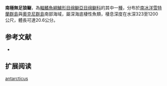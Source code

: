 {{Speciesbox
| name = 南極無足狼鳚
| image = 
| status = NE
| status_system = IUCN3.1
| genus = Lycodapus
| species = antarcticus
| authority = [[Tomo|Tomo]], 1982
| synonyms = 
}}

'''南極無足狼鳚'''，為[[輻鰭魚綱|輻鰭魚綱]][[鱸形目|鱸形目]][[绵鳚亞目|绵鳚亞目]][[绵鳚科|绵鳚科]]的其中一[[種|種]]，分布於[[南冰洋|南冰洋]][[雪特蘭群島|雪特蘭群島]]與[[奧克尼群島|奧克尼群島]]南部海域，屬深海底棲性魚類，棲息深度在水深323至1200公尺，體長可達20.6公分。

==参考文献==
*{{FishBase_species|genus=Lycodapus|species=antarcticus|year=2011|month=12}}

== 扩展阅读 ==
{{refbegin}}
{{wikispecies-inline|Lycodapus antarcticus|南極無足狼鳚}}
{{refend}}
{{Taxonbar|from=Q920585}}

[[Category:无足狼鳚属|antarcticus]]


{{鱸形目小作品}}